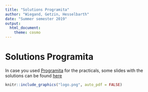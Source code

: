 ```yaml
---
title: "Solutions Programita"
author: "Wiegand, Getzin, Hesselbarth"
date: "Summer semester 2019"
output: 
  html_document:
    theme: cosmo
---
```


# Solutions Programita

In case you used [Programita](http://programita.org) for the practicals, some slides with the solutions can be found [here](Slides_Practicals.zip)

```r
knitr::include_graphics("logo.png", auto_pdf = FALSE)
```
